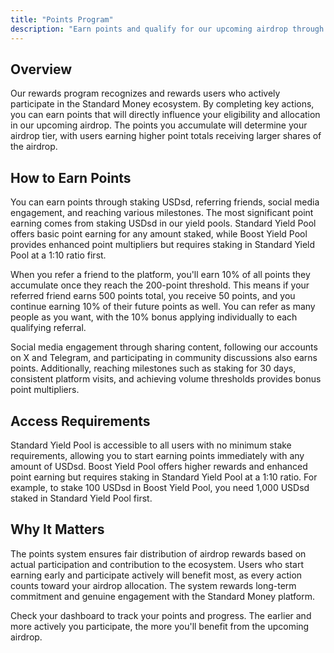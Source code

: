 ```yaml
---
title: "Points Program"
description: "Earn points and qualify for our upcoming airdrop through active participation"
---
```


## Overview

Our rewards program recognizes and rewards users who actively participate in the Standard Money ecosystem. By completing key actions, you can earn points that will directly influence your eligibility and allocation in our upcoming airdrop. The points you accumulate will determine your airdrop tier, with users earning higher point totals receiving larger shares of the airdrop.

## How to Earn Points

You can earn points through staking USDsd, referring friends, social media engagement, and reaching various milestones. The most significant point earning comes from staking USDsd in our yield pools. Standard Yield Pool offers basic point earning for any amount staked, while Boost Yield Pool provides enhanced point multipliers but requires staking in Standard Yield Pool at a 1:10 ratio first.

When you refer a friend to the platform, you'll earn 10% of all points they accumulate once they reach the 200-point threshold. This means if your referred friend earns 500 points total, you receive 50 points, and you continue earning 10% of their future points as well. You can refer as many people as you want, with the 10% bonus applying individually to each qualifying referral.

Social media engagement through sharing content, following our accounts on X and Telegram, and participating in community discussions also earns points. Additionally, reaching milestones such as staking for 30 days, consistent platform visits, and achieving volume thresholds provides bonus point multipliers.

## Access Requirements

Standard Yield Pool is accessible to all users with no minimum stake requirements, allowing you to start earning points immediately with any amount of USDsd. Boost Yield Pool offers higher rewards and enhanced point earning but requires staking in Standard Yield Pool at a 1:10 ratio. For example, to stake 100 USDsd in Boost Yield Pool, you need 1,000 USDsd staked in Standard Yield Pool first.

## Why It Matters

The points system ensures fair distribution of airdrop rewards based on actual participation and contribution to the ecosystem. Users who start earning early and participate actively will benefit most, as every action counts toward your airdrop allocation. The system rewards long-term commitment and genuine engagement with the Standard Money platform.

<Info>
  Check your dashboard to track your points and progress. The earlier and more
  actively you participate, the more you'll benefit from the upcoming airdrop.
</Info>
